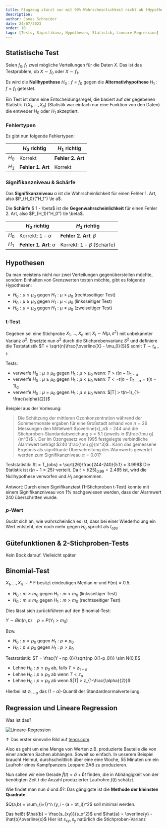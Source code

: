 ```yaml
---
title: Flugzeug stürzt nur mit 90% Wahrscheinlichkeit nicht ab (Hypothesentests)
description:
author: Jonas Schneider
date: 24/07/2023
order: 10
tags: [Tests, Signifikanz, Hypothesen, Statistik, Lineare Regression]
---
```


## Statistische Test

Seien $f_0, f_1$ zwei mögliche Verteilungen für die Daten $X$. Das ist das Testproblem, ob $X \sim f_0$ oder $X \sim f_1$.

Es wird die **Nullhypothese** $H_0: f = f_0$ gegen die **Alternativhypothese** $H_1: f = f_1$ getestet.

Ein Test ist dann eine Entscheidungsregel, die basiert auf der gegebenen Statistik $T(X_1, ..., X_n)$ (Statistik war einfach nur eine Funktion von den Daten)
die entweder $H_0$ oder $H_1$ akzeptiert.

### Fehlertypen

Es gibt nun folgende Fehlertypen:

|       | $H_0$ richtig     | $H_1$ richtig     |
| ----- | ----------------- | ----------------- |
| $H_0$ | Korrekt           | **Fehler 2. Art** |
| $H_1$ | **Fehler 1. Art** | Korrekt           |

### Signifikanzniveau & Schärfe

Das **Signifikanzniveau** $\alpha$ ist die Wahrscheinlichkeit für einen Fehler 1. Art, also $P_{H_0}("H_1") \le a$.

Die **Schärfe** $ 1 - \beta$ ist die **Gegenwahrscheinlichkeit** für einen Fehler 2. Art, also $P_{H_1}("H_0") \le \beta$.

|       | $H_0$ richtig               | $H_1$ richtig                |
| ----- | --------------------------- | ---------------------------- |
| $H_0$ | Korrekt: $1-\alpha$         | **Fehler 2. Art**: $\beta$   |
| $H_1$ | **Fehler 1. Art**: $\alpha$ | Korrekt: $1-\beta$ (Schärfe) |

## Hypothesen

Da man meistens nicht nur zwei Verteilungen gegenüberstellen möchte, sondern Einhalten von Grenzwerten testen möchte, gibt es folgende Hypothesen:

- $H_0: \mu \le \mu_0$ gegen $H_1: \mu > \mu_0$ (rechtsseitiger Test)
- $H_0: \mu \ge \mu_0$ gegen $H_1: \mu < \mu_0$ (linksseitiger Test)
- $H_0: \mu = \mu_0$ gegen $H_1: \mu \ne \mu_0$ (zweiseitiger Test)

### t-Test

Gegeben sei eine Stichprobe $X_1, ..., X_n$ mit $X_i \sim N(\mu, \sigma^2)$ mit unbekannter Varianz $\sigma^2$.
Ersetzte nun $\sigma^2$ durch die Stichprobenvarianz $S^2$ und definiere die Teststatistik $T = \sqrt{n}\frac{\overline{X} - \mu_0}{S}$ somit $T \sim t_{n-1}$.

Tests:

- verwerfe $H_0: \mu \le \mu_0$ gegen $H_1: \mu > \mu_0$ wenn: $T > t(n-1)_{1-\alpha}$
- verwerfe $H_0: \mu \ge \mu_0$ gegen $H_1: \mu < \mu_0$ wenn: $T < -t(n-1)_{1-\alpha} = t(n-1)_\alpha$
- verwerfe $H_0: \mu = \mu_0$ gegen $H_1: \mu \ne \mu_0$ wenn: $|T| > t(n-1)_{1-\frac{\alpha}{2}}$

Beispiel aus der Vorlesung:

> Die Schätzung der mittleren Ozonkonzentration während der
> Sommermonate ergaben für eine Großstadt anhand von $n = 26$ Messungen
> den Mittelwert $\overline{x}_n$ = 244 und die Stichproben-Standardabweichung $s = 5.1$
> (jeweils in $\frac{\mu g}{m^3}$ ).
> Der im Ozongesetz von 1995 festgelegte verbindliche Alarmwert beträgt
> $240 \frac{\mu g}{m^3}$ . Kann das gemessene Ergebnis als signifikante Überschreitung
> des Warnwerts gewertet werden zum Signifikanzniveau $\alpha = 0.01$?

<Spoiler>

Teststatistik: $t = T_{obs} = \sqrt{26}\frac{244-240}{5.1} = 3.999$
Die Statistik ist $t(n-1 = 25)$-verteilt. Da $t > t(25)_{0.99} = 2.485$ ist, wird die Nullhypothese verworfen und $H_1$ angenommen.

Antwort: Durch einen Signifikanztest (1-Stichproben t-Test) konnte mit einem Signifikanzniveau von 1% nachgewiesen werden, dass der Alarmwert $240$ überschritten wurde.

</Spoiler>

### $p$-Wert

Guckt sich an, wie wahrscheinlich es ist, dass bei einer Wiederholung ein Wert entsteht, der noch mehr gegen $H_0$ spricht als $t_{obs}$

## Gütefunktionen & 2-Stichproben-Tests

Kein Bock darauf. Vielleicht später

## Binomial-Test

$X_1, ..., X_n \sim F$
F besitzt eindeutigen Median $m$ und $F(m) = 0.5$.

- $H_0: m \ge m_0$ gegen $H_1: m < m_0$ (linksseitiger Test)
- $H_0: m \le m_0$ gegen $H_1: m > m_0$ (rechtsseitiger Test)

Dies lässt sich zurückführen auf den Binomial-Test:

$Y \sim Bin(n,p) \quad p = P(Y_1 > m_0)$

Bzw.

- $H_0: p = p_0$ gegen $H_1: p \ne p_0$
- $H_0: p \le p_0$ gegen $H_1: p > p_0$

Teststatistik: $T = \frac{Y - np_0}{\sqrt{np_0(1-p_0)}} \sim N(0,1)$

- Lehne $H_0: p \le p_0$ ab, falls $T > z_{1-\alpha}$
- Lehne $H_0: p \ge p_0$ ab wenn $T < z_\alpha$
- Lehne $H_0: p = p_0$ ab wenn $|T| > z_{1-\frac{\alpha}{2}}$

Hierbei ist $z_{1-\alpha}$ das $(1-\alpha)$-Quantil der Standardnormalverteilung.

## Regression und Lineare Regression

Was ist das?

![Lineare-Regression](https://media.tenor.com/20n67BNCG9wAAAAd/linear-regression.gif)

$\uparrow$ Das erster sinnvolle Bild auf [tenor.com](tenor.com).

Also es geht um eine Menge von Werten z.B. produzierte Bauteile die von einer anderen Sachen abhängen. Soweit so einfach.
In unserem Beispiel braucht Helmut, durchschnittlich über eine eine Woche, 55 Minuten um ein Laufrohr eines Kampfpanzers Leopard 2A8 zu produzieren.

Nun sollen wir eine Gerade $\hat{f}(t) = \hat{a} + \hat{b}t$ finden, die in Abhängigkeit von der benötigten Zeit $t$ die Anzahl produzierter Laufrohre $f(t)$ schätzt.

Wie findet man nun $\hat{a}$ und $\hat{b}$?: Das gängigste ist die **Methode der kleinsten Quadrate**.

$Q(a,b) = \sum_{i=1}^n (y_i - (a + bt_i))^2$ soll minimal werden.

Das heißt $\hat{b} = \frac{s_{xy}}{s_x^2}$ und $\hat{a} = \overline{y} - \hat{b}\overline{x}$
Hier ist $s_{xy}, s_{y}$ natürlich die Stichproben-Varianz

